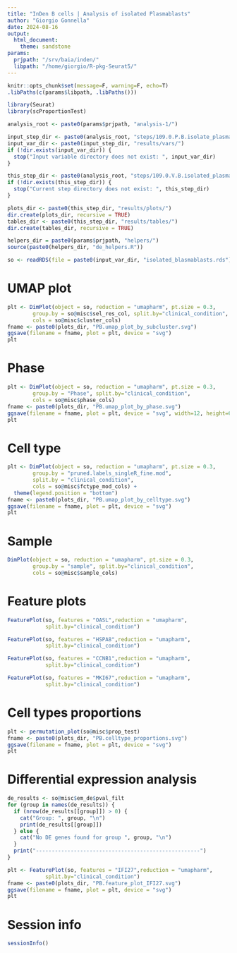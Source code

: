```yaml
---
title: "InDen B cells | Analysis of isolated Plasmablasts"
author: "Giorgio Gonnella"
date: 2024-08-16
output:
  html_document:
    theme: sandstone
params:
  prjpath: "/srv/baia/inden/"
  libpath: "/home/giorgio/R-pkg-Seurat5/"
---
```


```r
knitr::opts_chunk$set(message=F, warning=F, echo=T)
.libPaths(c(params$libpath, .libPaths()))

library(Seurat)
library(scProportionTest)

analysis_root <- paste0(params$prjpath, "analysis-1/")

input_step_dir <- paste0(analysis_root, "steps/109.0.P.B.isolate_plasmablasts/")
input_var_dir <- paste0(input_step_dir, "results/vars/")
if (!dir.exists(input_var_dir)) {
  stop("Input variable directory does not exist: ", input_var_dir)
}

this_step_dir <- paste0(analysis_root, "steps/109.0.V.B.isolated_plasmablasts/")
if (!dir.exists(this_step_dir)) {
  stop("Current step directory does not exist: ", this_step_dir)
}

plots_dir <- paste0(this_step_dir, "results/plots/")
dir.create(plots_dir, recursive = TRUE)
tables_dir <- paste0(this_step_dir, "results/tables/")
dir.create(tables_dir, recursive = TRUE)

helpers_dir = paste0(params$prjpath, "helpers/")
source(paste0(helpers_dir, "de_helpers.R"))
```

```r
so <- readRDS(file = paste0(input_var_dir, "isolated_blasmablasts.rds"))
```

# UMAP plot

```r
plt <- DimPlot(object = so, reduction = "umapharm", pt.size = 0.3,
        group.by = so@misc$sel_res_col, split.by="clinical_condition",
        cols = so@misc$cluster_cols)
fname <- paste0(plots_dir, "PB.umap_plot_by_subcluster.svg")
ggsave(filename = fname, plot = plt, device = "svg")
plt
```

# Phase

```r
plt <- DimPlot(object = so, reduction = "umapharm", pt.size = 0.3,
        group.by = "Phase", split.by="clinical_condition",
        cols = so@misc$phase_cols)
fname <- paste0(plots_dir, "PB.umap_plot_by_phase.svg")
ggsave(filename = fname, plot = plt, device = "svg", width=12, height=6)
plt
```

# Cell type

```r
plt <- DimPlot(object = so, reduction = "umapharm", pt.size = 0.3,
        group.by = "pruned.labels_singleR_fine.mod",
        split.by = "clinical_condition",
        cols = so@misc$fctype_mod_cols) +
  theme(legend.position = "bottom")
fname <- paste0(plots_dir, "PB.umap_plot_by_celltype.svg")
ggsave(filename = fname, plot = plt, device = "svg")
plt
```

# Sample

```r
DimPlot(object = so, reduction = "umapharm", pt.size = 0.3,
        group.by = "sample", split.by="clinical_condition",
        cols = so@misc$sample_cols)
```

# Feature plots

```r
FeaturePlot(so, features = "OASL",reduction = "umapharm",
            split.by="clinical_condition")
```

```r
FeaturePlot(so, features = "HSPA8",reduction = "umapharm",
            split.by="clinical_condition")
```

```r
FeaturePlot(so, features = "CCNB1",reduction = "umapharm",
            split.by="clinical_condition")
```

```r
FeaturePlot(so, features = "MKI67",reduction = "umapharm",
            split.by="clinical_condition")
```

# Cell types proportions

```r
plt <- permutation_plot(so@misc$prop_test)
fname <- paste0(plots_dir, "PB.celltype_proportions.svg")
ggsave(filename = fname, plot = plt, device = "svg")
plt
```

# Differential expression analysis

```r
de_results <- so@misc$em_de$pval_filt
for (group in names(de_results)) {
  if (nrow(de_results[[group]]) > 0) {
    cat("Group: ", group, "\n")
    print(de_results[[group]])
  } else {
    cat("No DE genes found for group ", group, "\n")
  }
  print("----------------------------------------------------")
}
```

```r
plt <- FeaturePlot(so, features = "IFI27",reduction = "umapharm",
            split.by="clinical_condition")
fname <- paste0(plots_dir, "PB.feature_plot_IFI27.svg")
ggsave(filename = fname, plot = plt, device = "svg")
plt
```

# Session info

```r
sessionInfo()
```
